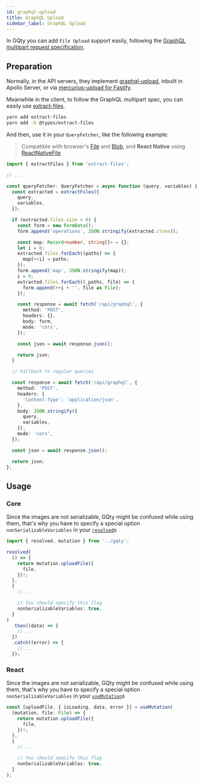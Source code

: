```yaml
---
id: graphql-upload
title: GraphQL Upload
sidebar_label: GraphQL Upload
---
```


In GQty you can add `File Upload` support easily, following the [GraphQL multipart request specification](https://github.com/jaydenseric/graphql-multipart-request-spec).

## Preparation

Normally, in the API servers, they implement [graphql-upload](https://github.com/jaydenseric/graphql-upload), inbuilt in Apollo Server, or via [mercurius-upload for Fastify](https://github.com/mercurius-js/mercurius-upload).

Meanwhile in the client, to follow the GraphQL multipart spec, you can easily use [extract-files](https://www.npmjs.com/package/extract-files).

```bash yarn2npm
yarn add extract-files
yarn add -D @types/extract-files
```

And then, use it in your `QueryFetcher`, like the following example:

> Compatible with browser's [File](https://developer.mozilla.org/en-US/docs/web/api/file) and [Blob](https://developer.mozilla.org/en-US/docs/web/api/blob), and **React Native** using [ReactNativeFile](https://github.com/jaydenseric/extract-files#class-reactnativefile)

```ts
import { extractFiles } from 'extract-files';

// ...

const queryFetcher: QueryFetcher = async function (query, variables) {
  const extracted = extractFiles({
    query,
    variables,
  });

  if (extracted.files.size > 0) {
    const form = new FormData();
    form.append('operations', JSON.stringify(extracted.clone));

    const map: Record<number, string[]> = {};
    let i = 0;
    extracted.files.forEach((paths) => {
      map[++i] = paths;
    });
    form.append('map', JSON.stringify(map));
    i = 0;
    extracted.files.forEach((_paths, file) => {
      form.append(++i + '', file as File);
    });

    const response = await fetch('/api/graphql', {
      method: 'POST',
      headers: {},
      body: form,
      mode: 'cors',
    });

    const json = await response.json();

    return json;
  }

  // Fallback to regular queries

  const response = await fetch('/api/graphql', {
    method: 'POST',
    headers: {
      'Content-Type': 'application/json',
    },
    body: JSON.stringify({
      query,
      variables,
    }),
    mode: 'cors',
  });

  const json = await response.json();

  return json;
};
```

## Usage

### Core

Since the images are not serializable, GQty might be confused while
using them, that's why you have to specify a special option `nonSerializableVariables` in your [`resolved`](/client/fetching-data#resolved)s

```ts
import { resolved, mutation } from '../gqty';

resolved(
  () => {
    return mutation.uploadFile({
      file,
    })!;
  },
  {
    //...

    // You should specify this flag
    nonSerializableVariables: true,
  }
)
  .then((data) => {
    // ...
  })
  .catch((error) => {
    // ...
  });
```

### React

Since the images are not serializable, GQty might be confused while
using them, that's why you have to specify a special option `nonSerializableVariables` in your [`useMutation`](/react/mutations)s

```ts
const [uploadFile, { isLoading, data, error }] = useMutation(
  (mutation, file: File) => {
    return mutation.uploadFile({
      file,
    })!;
  },
  {
    // ...

    // You should specify this flag
    nonSerializableVariables: true,
  }
);
```
